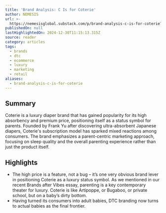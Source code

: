```yaml
---
title: 'Brand Analysis: C Is for Coterie'
author: NEMESIS
url: >-
  https://nemesisglobal.substack.com/p/brand-analysis-c-is-for-coterie?utm_source=post-email-title&publication_id=2317996&post_id=151615314&utm_campaign=email-post-title&isFreemail=true&r=og9hp&triedRedirect=true&utm_medium=email
publishedOn: null
lastHighlightedOn: 2024-12-30T11:15:13.315Z
source: reader
category: articles
tags:
  - brands
  - dtc
  - ecommerce
  - luxury
  - marketing
  - retail
aliases:
  - brand-analysis-c-is-for-coterie
---
```

## Summary

Coterie is a luxury diaper brand that has gained popularity for its high absorbency and premium price, positioning itself as a status symbol for parents. Founded by Frank Yu after discovering ultra-absorbent Japanese diapers, Coterie's subscription model has sparked mixed reactions among consumers. The brand emphasizes a parent-centric marketing approach, focusing on sleep quality and the overall parenting experience rather than just the product itself.

## Highlights
- The high price is a feature, not a bug – it’s one very obvious brand lever in positioning Coterie as a luxury status symbol. As we mentioned in our recent Brands after Vibes essay, parenting is a key contemporary theater for luxury. Coterie is like Artipoppe, or Bugaboo, or private school, but on a baby’s dirty bottom.
- Having turned its consumers into adult babies, DTC branding now turns to actual babies as the final frontier.
